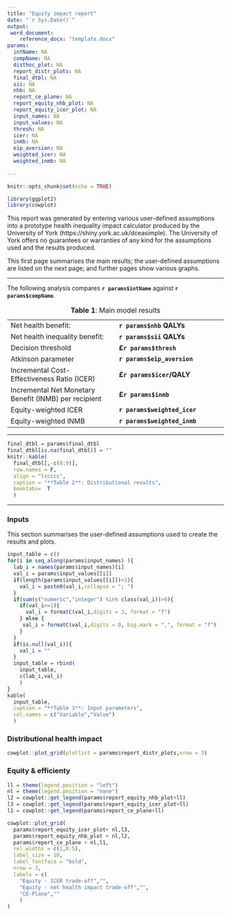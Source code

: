 ```yaml
---
title: "Equity impact report"
date: "`r Sys.Date()`"
output: 
 word_document:
    reference_docx: "template.docx"
params:
  intName: NA
  compName: NA
  disthoc_plot: NA
  report_distr_plots: NA
  final_dtbl: NA
  sii: NA
  nhb: NA
  report_ce_plane: NA
  report_equity_nhb_plot: NA
  report_equity_icer_plot: NA
  input_names: NA
  input_values: NA
  thresh: NA
  icer: NA
  inmb: NA
  eip_aversion: NA
  weighted_icer: NA
  weighted_inmb: NA
  
---
```


```r
knitr::opts_chunk$set(echo = TRUE)

```


```r
library(ggplot2)
library(cowplot)
```


:::{custom-style="Author"}
This report was generated by entering various user-defined assumptions into a prototype health inequality impact calculator produced by the University of York (https://shiny.york.ac.uk/dceasimple). The University of York offers no guarantees or warranties of any kind for the assumptions used and the results produced.
:::

This first page summarises the main results; the user-defined assumptions are listed on the next page; and further pages show various graphs.

***

The following analysis compares **`r params$intName`** against **`r params$compName`**. 


Table: **Table 1**: Main model results

|   |   |
|---	|---	|
| Net health benefit: 	| **`r params$nhb` QALYs** 	|
| Net health inequality benefit: | **`r params$sii` QALYs**  	|
|   Decision threshold	|  **£`r params$thresh` **	|
| Atkinson parameter |  **`r params$eip_aversion`** |  
| Incremental Cost-Effectiveness Ratio (ICER) | **£`r params$icer`/QALY** |
| Incremental Net Monetary Benefit (INMB) per recipient | **£`r params$inmb`** |
Equity-weighted ICER | **`r params$weighted_icer`** |
Equity-weighted INMB | **`r params$weighted_inmb`** | 

****



```r
final_dtbl = params$final_dtbl
final_dtbl[is.na(final_dtbl)] = ""
knitr::kable(
  final_dtbl[,-c(8:9)],
  row.names = F,
  align = "lccccc",
  caption = "**Table 2**: Distributional results",
  booktabs=  T
  )
```

****

### Inputs

This section summarises the user-defined assumptions used to create the results and plots.

```r
input_table = c()
for(i in seq_along(params$input_names) ){
  lab_i = names(params$input_names)[i]
  val_i = params$input_values[[i]]
  if(length(params$input_values[[i]])>1){
    val_i = paste0(val_i,collapse = "; ")
  }
  if(sum(c("numeric","integer") %in% class(val_i))>0){
    if(val_i<=1){
      val_i = formatC(val_i,digits = 3, format = "f")
    } else {
     val_i = formatC(val_i,digits = 0, big.mark = ",", format = "f")
    }
  }
  if(is.null(val_i)){
    val_i = ""
  }
  input_table = rbind(
    input_table,
    c(lab_i,val_i)
    )
}
kable(
  input_table,
  caption = "**Table 3**: Input parameters",
  col.names = c("Variable","Value")
  )
```


\newpage

### Distributional health impact

```r
cowplot::plot_grid(plotlist = params$report_distr_plots,nrow = 3)
```


\newpage

### Equity & efficienty

```r

ll = theme(legend.position = "left")
nl = theme(legend.position = "none")
l2 = cowplot::get_legend(params$report_equity_nhb_plot+ll)
l3 = cowplot::get_legend(params$report_equity_icer_plot+ll)
l1 = cowplot::get_legend(params$report_ce_plane+ll)

cowplot::plot_grid(
  params$report_equity_icer_plot+ nl,l3,
  params$report_equity_nhb_plot + nl,l2,
  params$report_ce_plane + nl,l1,
  rel_widths = c(1,0.5),
  label_size = 10,
  label_fontface = "bold",
  nrow = 3,
  labels = c(
    "Equity - ICER trade-off","",
    "Equity - net health impact trade-off","",
    "CE-Plane",""
    )
)
```



